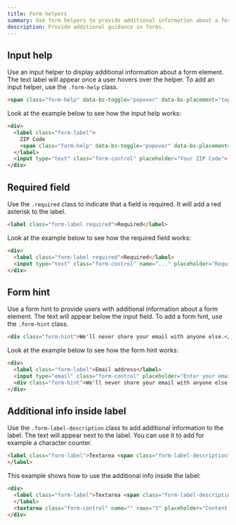 ```yaml
---
title: Form helpers
summary: Use form helpers to provide additional information about a form element. You can use input help, required field, form hint, and additional info inside the label.
description: Provide additional guidance in forms.
---
```


## Input help

Use an input helper to display additional information about a form element. The text label will appear once a user hovers over the helper. To add an input helper, use the `.form-help` class.

```html
<span class="form-help" data-bs-toggle="popover" data-bs-placement="top" data-bs-html="true" data-bs-content="<p>...</p>">?</span>
```

Look at the example below to see how the input help works:

```html example centered height="25rem" columns={1}
<div>
  <label class="form-label">
    ZIP Code
    <span class="form-help" data-bs-toggle="popover" data-bs-placement="top" data-bs-html="true" data-bs-content="<p>ZIP Code must be US or CDN format. You can use an extended ZIP+4 code to determine address more accurately.</p><p class='mb-0'><a href=''>USP ZIP codes lookup tools</a></p>">?</span>
  </label>
  <input type="text" class="form-control" placeholder="Your ZIP Code">
</div>
```

## Required field

Use the `.required` class to indicate that a field is required. It will add a red asterisk to the label.

```html
<label class="form-label required">Required</label>
```

Look at the example below to see how the required field works:

```html example centered columns={1}
<div>
  <label class="form-label required">Required</label>
  <input type="text" class="form-control" name="..." placeholder="Required...">
</div>
```

## Form hint

Use a form hint to provide users with additional information about a form element. The text will appear below the input field. To add a form hint, use the `.form-hint` class.

```html
<div class="form-hint">We'll never share your email with anyone else.</div>
```

Look at the example below to see how the form hint works:

```html example centered columns={1}
<div>
  <label class="form-label">Email address</label>
  <input type="email" class="form-control" placeholder="Enter your email address">
  <div class="form-hint">We'll never share your email with anyone else.</div>
</div>
```

## Additional info inside label

Use the `.form-label-description` class to add additional information to the label. The text will appear next to the label. You can use it to add for example a character counter.

```html
<label class="form-label">Textarea <span class="form-label-description">56/100</span>
</label>
```

This example shows how to use the additional info inside the label:

```html example centered columns={1} height="15rem"
<div>
  <label class="form-label">Textarea <span class="form-label-description">56/100</span>
  </label>
  <textarea class="form-control" name="" rows="3" placeholder="Content.."></textarea>
</div>
```
